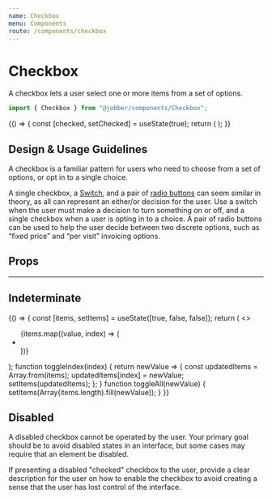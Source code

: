 ```yaml
---
name: Checkbox
menu: Components
route: /components/checkbox
---
```



# Checkbox

<ComponentStatus stage="ready" responsive="yes" accessible="yes" />

A checkbox lets a user select one or more items from a set of options.

```ts
import { Checkbox } from "@jobber/components/Checkbox";
```

<Playground>
  {() => {
    const [checked, setChecked] = useState(true);
    return (
      <Checkbox
        checked={checked}
        label="Save card for future use"
        onChange={setChecked}
      />
    );
  }}
</Playground>

## Design & Usage Guidelines

A checkbox is a familiar pattern for users who need to choose from a set of
options, or opt in to a single choice.

A single checkbox, a [Switch](switch), and a pair of
[radio buttons](radio-group) can seem similar in theory, as all can represent an
either/or decision for the user. Use a switch when the user must make a decision
to turn something on or off, and a single checkbox when a user is opting in to a
choice. A pair of radio buttons can be used to help the user decide between two
discrete options, such as “fixed price” and “per visit” invoicing options.

## Props

<Props of={Checkbox} />

---

## Indeterminate

<Playground>
  {() => {
    const [items, setItems] = useState([true, false, false]);
    return (
      <>
        <Checkbox
          label="Select All"
          checked={!items.includes(false)}
          onChange={toggleAll}
          indeterminate={items.includes(false) && items.includes(true)}
        />
        <ul>
          {items.map((value, index) => (
            <li key={index}>
              <Checkbox
                label={`Item ${index}`}
                checked={value}
                onChange={toggleIndex(index)}
              />
            </li>
          ))}
        </ul>
      </>
    );
    function toggleIndex(index) {
      return newValue => {
        const updatedItems = Array.from(items);
        updatedItems[index] = newValue;
        setItems(updatedItems);
      };
    }
    function toggleAll(newValue) {
      setItems(Array(items.length).fill(newValue));
    }
  }}
</Playground>

## Disabled

A disabled checkbox cannot be operated by the user. Your primary goal should be
to avoid disabled states in an interface, but some cases may require that an
element be disabled.

If presenting a disabled "checked" checkbox to the user, provide a clear
description for the user on how to enable the checkbox to avoid creating a sense
that the user has lost control of the interface.

<Playground>
  <Checkbox
    disabled={true}
    defaultChecked={true}
    label="Subscribe on marketing emails"
  />
</Playground>
